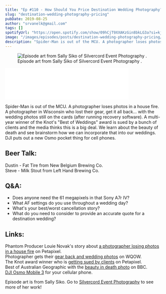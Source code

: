 ```yaml
---
title: "Ep #110 - How Should You Price Destination Wedding Photography?"
slug: "destination-wedding-photography-pricing"
pubDate: 2019-08-25
author: "srvanelk@gmail.com"
tags: []
spotifyUrl: "https://open.spotify.com/show/09hCjT9XXAKzGin8bkLG3a?si=kjRZvQ1JTb6Ov3HVzSSlWA"
image: "/images/episodes/posts/destination-wedding-photography-pricing/Sally%2BSiko%2BPhoto.webp"
description: "Spider-Man is out of the MCU. A photographer loses photos in a house fire. A photographer in Wisconsin who lost their gear, get it all back... with the wedding photos still on the cards (after running recovery software). A multi-year winner of the Knot's 'Best of Weddings' award is sued by a bunch of clients and the media thinks this is a big deal. We learn about the beauty of death and see brainstorm how we can incorporate that into our weddings. DJI puts out a new Osmo pocket thing for cell phones."
---
```


<figure>
  <img src="/images/episodes/posts/destination-wedding-photography-pricing/Sally%2BSiko%2BPhoto.webp" alt=" Episode art from Sally Siko of  Silvercord Event Photography . " />
  <figcaption>Episode art from Sally Siko of  Silvercord Event Photography .</figcaption>
</figure>
<iframe class="embedly-embed" src="//cdn.embedly.com/widgets/media.html?src=https%3A%2F%2Fanchor.fm%2Fweddingphotohangover%2Fembed%2Fepisodes%2FEp-110---How-Should-You-Price-Destination-Wedding-Photography-e53ior&url=https%3A%2F%2Fanchor.fm%2Fweddingphotohangover%2Fepisodes%2FEp-110---How-Should-You-Price-Destination-Wedding-Photography-e53ior&image=https%3A%2F%2Fd3t3ozftmdmh3i.cloudfront.net%2Fproduction%2Fpodcast_uploaded_episode400%2F805714%2F805714-1566766015198-be38c8b15916c.jpg&key=61d05c9d54e8455ea7a9677c366be814&type=text%2Fhtml&schema=anchor&wmode=opaque" width="400" height="102" scrolling="no" frameborder="0" allow="autoplay; fullscreen" allowfullscreen="true"></iframe>

Spider-Man is out of the MCU. A photographer loses photos in a house fire. A photographer in Wisconsin who lost their gear, get it all back... with the wedding photos still on the cards (after running recovery software). A multi-year winner of the Knot's "Best of Weddings" award is sued by a bunch of clients and the media thinks this is a big deal. We learn about the beauty of death and see brainstorm how we can incorporate that into our weddings. DJI puts out a new Osmo pocket thing for cell phones.

## Beer Talk:  
Dustin - Fat Tire from New Belgium Brewing Co.  
Steve - Milk Stout from Left Hand Brewing Co.

## Q&A:
- Does anyone need the 61 megapixels in that Sony A7r IV?
- What AF settings do you use throughout a wedding day?
- What's your best/worst cancellation story?  
- What do you need to consider to provide an accurate quote for a destination wedding?

## Links:  
Phantom Producer Louie Novak's story about [a photographer losing photos in a house fire](https://petapixel.com/2019/08/20/wedding-photographer-loses-photos-in-a-fire-only-offers-90-refund/) on Petapixel.  
Photographer gets their [gear back and wedding photos](http://wqow.com/news/top-stories/2019/08/20/photographer-reacts-to-getting-missing-wedding-photos-camera-gear-back/) on WQOW.  
The Knot award winner who is [getting sued by clients](https://petapixel.com/2019/08/20/best-of-weddings-award-winning-photog-sued-by-multiple-couples/) on Petapixel.  
Best of Australian Geographic with the [beauty in death photo](https://www.bbc.com/news/world-australia-49365922) on BBC.  
[DJI Osmo Mobile 3](https://www.dji.com/) for your cellular phone.

Episode art is from Sally Siko. Go to [Silvercord Event Photography](https://sallysiko.zenfolio.com/) to see more of her work!
